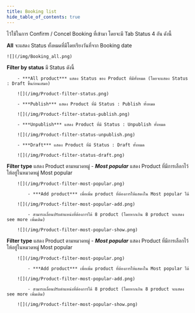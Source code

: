 ```yaml
---
title: Booking list
hide_table_of_contents: true
---
```



<TabItem value="Booking">
 
ไว้ใช้ในการ Confirm / Concel Booking ที่เข้ามา โดยจะมี Tab Status 4 อัน ดังนี้

<Tabs>
<TabItem value="All" label="All" default>

**All** จะแสดง Status ทั้งหมดที่มีโดยเรียงวันที่จาก Booking date 

    ![](/img/Booking_all.png)

</TabItem>
<TabItem value="Pending" label="Pending">

**Filter by status** มี Status ดังนี้

        - ***All product*** แสดง Status ของ Product ที่มีทั้งหมด (โดยจะแสดง Status : Draft ขึ้นก่อนเสมอ)

        ![](/img/Product-filter-status.png)

        - ***Publish*** แสดง Product ที่มี Status : Publish ทั้งหมด

        ![](/img/Product-filter-status-publish.png)

        - ***Unpublish*** แสดง Product ที่มี Status : Unpublish ทั้งหมด

        ![](/img/Product-filter-status-unpublish.png)

        - ***Draft*** แสดง Product ที่มี Status : Draft ทั้งหมด

        ![](/img/Product-filter-status-draft.png)

</TabItem>
<TabItem value="Confirmed" label="Confirmed">

**Filter type** แสดง Product ตามหมวดหมู่ 
        - ***Most popular*** แสดง Product ที่มีการเลือกไว้ให้อยู่ในหมวดหมู่ Most popular 

        ![](/img/Product-filter-most-popular.png)

            - ***Add product*** เพื่อเพิ่ม product ที่ต้องการให้แสดงใน Most popular ได้ 

        ![](/img/Product-filter-most-popular-add.png)

            - สามารถเลื่อนปรับตำแหน่งที่ต้องการได้ 8 product (โดยหากเกิน 8 product จะแสดง see more เพิ่มเติม)

        ![](/img/Product-filter-most-popular-show.png)
        
</TabItem>
<TabItem value="Cancelled" label="Cancelled">

**Filter type** แสดง Product ตามหมวดหมู่ 
        - ***Most popular*** แสดง Product ที่มีการเลือกไว้ให้อยู่ในหมวดหมู่ Most popular 

        ![](/img/Product-filter-most-popular.png)

            - ***Add product*** เพื่อเพิ่ม product ที่ต้องการให้แสดงใน Most popular ได้ 

        ![](/img/Product-filter-most-popular-add.png)

            - สามารถเลื่อนปรับตำแหน่งที่ต้องการได้ 8 product (โดยหากเกิน 8 product จะแสดง see more เพิ่มเติม)

        ![](/img/Product-filter-most-popular-show.png)
        
</TabItem>

</Tabs>
</TabItem>




